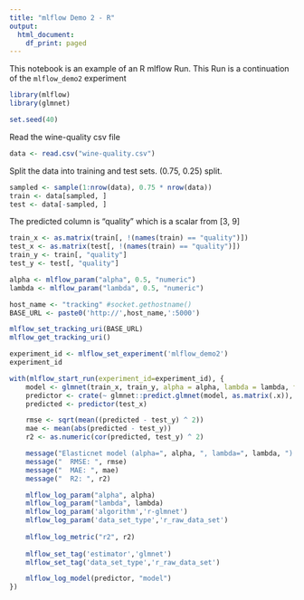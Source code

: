 ```yaml
---
title: "mlflow Demo 2 - R"
output:
  html_document:
    df_print: paged
---
```


This notebook is an example of an R mlflow Run.  This Run is a continuation of the `mlflow_demo2` experiment

```r
library(mlflow)
library(glmnet)

set.seed(40)
```

Read the wine-quality csv file
 
```r
data <- read.csv("wine-quality.csv")
```

Split the data into training and test sets. (0.75, 0.25) split.

```r
sampled <- sample(1:nrow(data), 0.75 * nrow(data))
train <- data[sampled, ]
test <- data[-sampled, ]
```

The predicted column is "quality" which is a scalar from [3, 9]

```r
train_x <- as.matrix(train[, !(names(train) == "quality")])
test_x <- as.matrix(test[, !(names(train) == "quality")])
train_y <- train[, "quality"]
test_y <- test[, "quality"]
```

```r
alpha <- mlflow_param("alpha", 0.5, "numeric")
lambda <- mlflow_param("lambda", 0.5, "numeric")
```


```r
host_name <- "tracking" #socket.gethostname()
BASE_URL <- paste0('http://',host_name,':5000')

mlflow_set_tracking_uri(BASE_URL)
mlflow_get_tracking_uri()


```
```r
experiment_id <- mlflow_set_experiment('mlflow_demo2')
experiment_id
```

```r
with(mlflow_start_run(experiment_id=experiment_id), {
    model <- glmnet(train_x, train_y, alpha = alpha, lambda = lambda, family = "gaussian")
    predictor <- crate(~ glmnet::predict.glmnet(model, as.matrix(.x)), model)
    predicted <- predictor(test_x)

    rmse <- sqrt(mean((predicted - test_y) ^ 2))
    mae <- mean(abs(predicted - test_y))
    r2 <- as.numeric(cor(predicted, test_y) ^ 2)

    message("Elasticnet model (alpha=", alpha, ", lambda=", lambda, "):")
    message("  RMSE: ", rmse)
    message("  MAE: ", mae)
    message("  R2: ", r2)

    mlflow_log_param("alpha", alpha)
    mlflow_log_param("lambda", lambda)
    mlflow_log_param('algorithm','r-glmnet')
    mlflow_log_param('data_set_type','r_raw_data_set')
    
    mlflow_log_metric("r2", r2)
    
    mlflow_set_tag('estimator','glmnet')
    mlflow_set_tag('data_set_type','r_raw_data_set')

    mlflow_log_model(predictor, "model")
})
```

